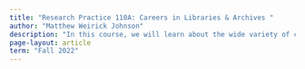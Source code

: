 ```yaml
---
title: "Research Practice 110A: Careers in Libraries & Archives "
author: "Matthew Weirick Johnson"
description: "In this course, we will learn about the wide variety of careers in libraries and archives and be introduced to the career pathways of various professionals. We’ll briefly discuss professional issues in these fields especially in relation to recruitment and retention of individuals in these professions. While this course will discuss careers in a variety of locations and types of libraries and archives, we will lean heavily on the outstanding professionals at UCLA. As a result, this course will have a stronger focus on careers in academic spaces."
page-layout: article
term: "Fall 2022"
---
```

